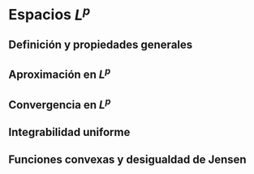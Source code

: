 # Espacios $L^p$

## Definición y propiedades generales

## Aproximación en $L^p$

## Convergencia en $L^p$

## Integrabilidad uniforme

## Funciones convexas y desigualdad de Jensen